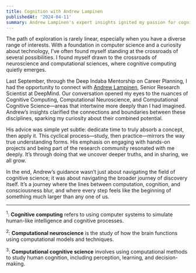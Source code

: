 ```yaml
---
title: Cognition with Andrew Lampinen
publishedAt: '2024-04-11'
summary: Andrew Lampinen's expert insights ignited my passion for cognitive computing
---
```



The path of exploration is rarely linear, especially when you have a diverse range of interests. With a foundation in computer science and a curiosity about technology, I’ve often found myself standing at the crossroads of several possibilities. I found myself drawn to the crossroads of neuroscience and computational sciences, where cognitive computing quietly emerges.

Last September, through the Deep Indaba Mentorship on Career Planning, I had the opportunity to connect with [Andrew Lampinen](https://lampinen.github.io/), Senior Research Scientist at DeepMind. Our conversation opened my eyes to the nuances of Cognitive Computing, Computational Neuroscience, and Computational Cognitive Science—areas that intertwine more deeply than I had imagined. Andrew’s insights clarified the connections and boundaries between these disciplines, sparking my curiosity about their combined potential.

His advice was simple yet subtle: dedicate time to truly absorb a concept, then apply it. This cyclical process—study, then practice—mirrors the way true understanding forms. His emphasis on engaging with hands-on projects and being part of the research community resonated with me deeply. It’s through doing that we uncover deeper truths, and in sharing, we all grow.

In the end, Andrew’s guidance wasn’t just about navigating the field of cognitive science; it was about navigating the broader journey of discovery itself. It’s a journey where the lines between computation, cognition, and consciousness blur, and where every step feels like the beginning of something much larger than any one of us.

---
<sup>1</sup>: **Cognitive computing** refers to using computer systems to simulate human-like intelligence and cognitive processes.

<sup>2</sup>: **Computational neuroscience** is the study of how the brain functions using computational models and techniques.

<sup>3</sup>:  **Computational cognitive science** involves using computational methods to study human cognition, including perception, learning, and decision-making.


